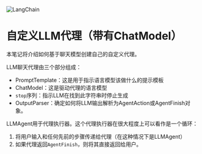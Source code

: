 

<Head>
  <script>
    {
      `(function() {
         var _hmt = _hmt || [];
(function() {
  var hm = document.createElement("script");
  hm.src = "https://hm.baidu.com/hm.js?e60fb290e204e04c5cb6f79b0ac1e697";
  var s = document.getElementsByTagName("script")[0]; 
  s.parentNode.insertBefore(hm, s);
})();
       })();`
    }
  </script>
</Head>

![LangChain](https://pica.zhimg.com/50/v2-56e8bbb52aa271012541c1fe1ceb11a2_r.gif)


自定义LLM代理（带有ChatModel）
==================================================


本笔记将介绍如何基于聊天模型创建自己的自定义代理。

LLM聊天代理由三个部分组成：

* PromptTemplate：这是用于指示语言模型该做什么的提示模板
* ChatModel：这是驱动代理的语言模型
* `stop`序列：指示LLM在找到此字符串时停止生成
* OutputParser：确定如何将LLM输出解析为AgentAction或AgentFinish对象。

LLMAgent用于代理执行器。这个代理执行器在很大程度上可以看作是一个循环：

1. 将用户输入和任何先前的步骤传递给代理（在这种情况下是LLMAgent）
2. 如果代理返回`AgentFinish`，则将其直接返回给用户。